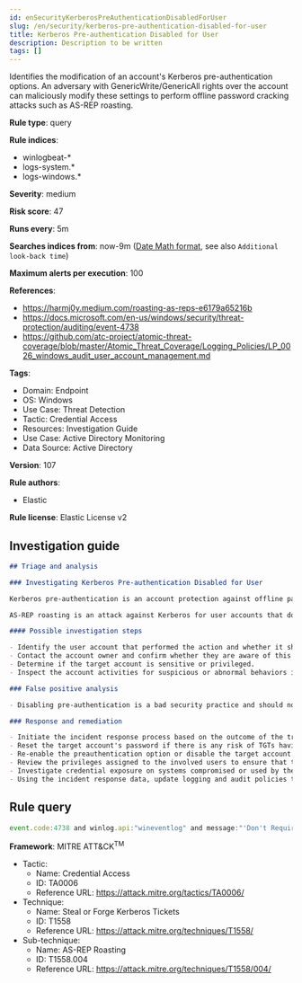 ```yaml
---
id: enSecurityKerberosPreAuthenticationDisabledForUser
slug: /en/security/kerberos-pre-authentication-disabled-for-user
title: Kerberos Pre-authentication Disabled for User
description: Description to be written
tags: []
---
```


<div id="kerberos-pre-authentication-disabled-for-user"></div>

Identifies the modification of an account's Kerberos pre-authentication options. An adversary with GenericWrite/GenericAll rights over the account can maliciously modify these settings to perform offline password cracking attacks such as AS-REP roasting.

**Rule type**: query

**Rule indices**: 

* winlogbeat-*
* logs-system.*
* logs-windows.*

**Severity**: medium

**Risk score**: 47

**Runs every**: 5m

**Searches indices from**: now-9m ([Date Math format](((ref))/common-options.html#date-math), see also <DocLink id="enSecurityRulesUiCreate" section="set-the-rules-schedule">`Additional look-back time`</DocLink>)

**Maximum alerts per execution**: 100

**References**: 

* https://harmj0y.medium.com/roasting-as-reps-e6179a65216b
* https://docs.microsoft.com/en-us/windows/security/threat-protection/auditing/event-4738
* https://github.com/atc-project/atomic-threat-coverage/blob/master/Atomic_Threat_Coverage/Logging_Policies/LP_0026_windows_audit_user_account_management.md

**Tags**: 

* Domain: Endpoint
* OS: Windows
* Use Case: Threat Detection
* Tactic: Credential Access
* Resources: Investigation Guide
* Use Case: Active Directory Monitoring
* Data Source: Active Directory

**Version**: 107

**Rule authors**: 

* Elastic

**Rule license**: Elastic License v2

## Investigation guide

```markdown
## Triage and analysis

### Investigating Kerberos Pre-authentication Disabled for User

Kerberos pre-authentication is an account protection against offline password cracking. When enabled, a user requesting access to a resource initiates communication with the Domain Controller (DC) by sending an Authentication Server Request (AS-REQ) message with a timestamp that is encrypted with the hash of their password. If and only if the DC is able to successfully decrypt the timestamp with the hash of the user’s password, it will then send an Authentication Server Response (AS-REP) message that contains the Ticket Granting Ticket (TGT) to the user. Part of the AS-REP message is signed with the user’s password. Microsoft's security monitoring [recommendations](https://docs.microsoft.com/en-us/windows/security/threat-protection/auditing/event-4738) state that `'Don't Require Preauth' – Enabled` should not be enabled for user accounts because it weakens security for the account’s Kerberos authentication.

AS-REP roasting is an attack against Kerberos for user accounts that do not require pre-authentication, which means that if the target user has pre-authentication disabled, an attacker can request authentication data for it and get a TGT that can be brute-forced offline, similarly to Kerberoasting.

#### Possible investigation steps

- Identify the user account that performed the action and whether it should perform this kind of action.
- Contact the account owner and confirm whether they are aware of this activity.
- Determine if the target account is sensitive or privileged.
- Inspect the account activities for suspicious or abnormal behaviors in the alert timeframe.

### False positive analysis

- Disabling pre-authentication is a bad security practice and should not be allowed in the domain. The security team should map and monitor any potential benign true positives (B-TPs), especially if the target account is privileged.

### Response and remediation

- Initiate the incident response process based on the outcome of the triage.
- Reset the target account's password if there is any risk of TGTs having been retrieved.
- Re-enable the preauthentication option or disable the target account.
- Review the privileges assigned to the involved users to ensure that the least privilege principle is being followed.
- Investigate credential exposure on systems compromised or used by the attacker to ensure all compromised accounts are identified. Reset passwords for these accounts and other potentially compromised credentials, such as email, business systems, and web services.
- Using the incident response data, update logging and audit policies to improve the mean time to detect (MTTD) and the mean time to respond (MTTR).
```

## Rule query

```js
event.code:4738 and winlog.api:"wineventlog" and message:"'Don't Require Preauth' - Enabled"

```

**Framework**: MITRE ATT&CK<sup>TM</sup>

* Tactic:
    * Name: Credential Access
    * ID: TA0006
    * Reference URL: https://attack.mitre.org/tactics/TA0006/
* Technique:
    * Name: Steal or Forge Kerberos Tickets
    * ID: T1558
    * Reference URL: https://attack.mitre.org/techniques/T1558/
* Sub-technique:
    * Name: AS-REP Roasting
    * ID: T1558.004
    * Reference URL: https://attack.mitre.org/techniques/T1558/004/

